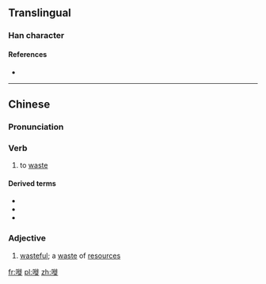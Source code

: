 ==Translingual==

===Han character===
{{Han char|rn=30|rad=口|as=11|sn=14|four=|canj=RHOO|ids=⿰口徒}}

====References====
* {{Han ref|kx=0206.201|hdz=10677.101|uh=5625|ud=22053}}

----

==Chinese==
{{zh-forms}}

===Pronunciation===
{{zh-pron
|c=saai1
|cat=v,adj
}}

===Verb===
{{zh-verb}}

# {{cx|Cantonese|lang=zh}} to [[waste]]

====Derived terms====
* {{zh-l|嘥氣}}
* {{zh-l|嘥口水}}
* {{zh-l|嘥時間}}

===Adjective===
{{zh-adj}}

# {{cx|Cantonese|lang=zh}} [[wasteful]]; a [[waste]] of [[resources]]

[[fr:嘥]]
[[pl:嘥]]
[[zh:嘥]]